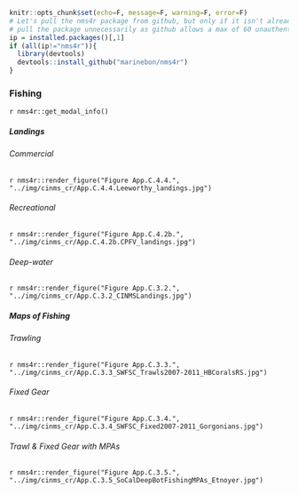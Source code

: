 ```r
knitr::opts_chunk$set(echo=F, message=F, warning=F, error=F)
# Let's pull the nms4r package from github, but only if it isn't already installed. We don't want to
# pull the package unnecessarily as github allows a max of 60 unauthenticated requests per hour.
ip = installed.packages()[,1]
if (all(ip!="nms4r")){
  library(devtools)
  devtools::install_github("marinebon/nms4r")
}
```

### Fishing {.tabset}

`r nms4r::get_modal_info()`

##### Landings {.tabset}

###### Commercial

`r nms4r::render_figure("Figure App.C.4.4.", "../img/cinms_cr/App.C.4.4.Leeworthy_landings.jpg")`

###### Recreational

`r nms4r::render_figure("Figure App.C.4.2b.", "../img/cinms_cr/App.C.4.2b.CPFV_landings.jpg")`

###### Deep-water

`r nms4r::render_figure("Figure App.C.3.2.", "../img/cinms_cr/App.C.3.2_CINMSLandings.jpg")`

##### Maps of Fishing  {.tabset}

###### Trawling

`r nms4r::render_figure("Figure App.C.3.3.", "../img/cinms_cr/App.C.3.3_SWFSC_Trawls2007-2011_HBCoralsRS.jpg")`

###### Fixed Gear

`r nms4r::render_figure("Figure App.C.3.4.", "../img/cinms_cr/App.C.3.4_SWFSC_Fixed2007-2011_Gorgonians.jpg")`

###### Trawl & Fixed Gear with MPAs 

`r nms4r::render_figure("Figure App.C.3.5.", "../img/cinms_cr/App.C.3.5_SoCalDeepBotFishingMPAs_Etnoyer.jpg")`
